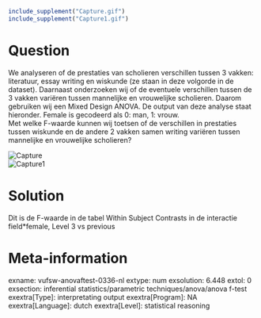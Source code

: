 ```{r, echo = FALSE, results = "hide"}
include_supplement("Capture.gif")
include_supplement("Capture1.gif")
```

Question
========
We analyseren of de prestaties van scholieren verschillen tussen 3
vakken: literatuur, essay writing en wiskunde (ze staan in deze volgorde
in de dataset). Daarnaast onderzoeken wij of de eventuele verschillen
tussen de 3 vakken variëren tussen mannelijke en vrouwelijke scholieren.
Daarom gebruiken wij een Mixed Design ANOVA. De output van deze analyse
staat hieronder. Female is gecodeerd als 0: man, 1: vrouw.  
Met welke F-waarde kunnen wij toetsen of de verschillen in prestaties
tussen wiskunde en de andere 2 vakken samen writing variëren tussen
mannelijke en vrouwelijke scholieren?   
  
<img src="Capture.gif" class="fr-fic fr-dii tvcss_2" alt="Capture" />  
<img src="mediafiles/Capture1.gif" class="fr-fic fr-dii tvcss_3"
alt="Capture1" />


Solution
========





Dit is de F-waarde in de tabel Within Subject Contrasts in de interactie
field\*female, Level 3 vs previous





Meta-information
================
exname: vufsw-anovaftest-0336-nl
extype: num
exsolution: 6.448
extol: 0
exsection: inferential statistics/parametric techniques/anova/anova f-test
exextra[Type]: interpretating output
exextra[Program]: NA
exextra[Language]: dutch
exextra[Level]: statistical reasoning

